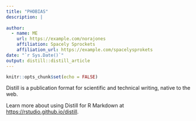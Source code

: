 ```yaml
---
title: "PHOBIAS"
description: |
  
author:
  - name: ME
    url: https://example.com/norajones
    affiliation: Spacely Sprockets
    affiliation_url: https://example.com/spacelysprokets
date: "`r Sys.Date()`"
output: distill::distill_article
---
```


```r
knitr::opts_chunk$set(echo = FALSE)
```

Distill is a publication format for scientific and technical writing, native to the web. 

Learn more about using Distill for R Markdown at <https://rstudio.github.io/distill>.





